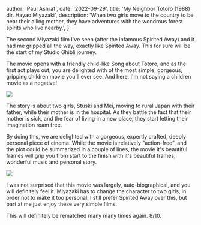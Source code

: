 
  author: 'Paul Ashraf',
  date: '2022-09-29',
  title: 'My Neighbor Totoro (1988) dir. Hayao Miyazaki',
  description:
    'When two girls move to the country to be near their ailing mother, they have adventures with the wondrous forest spirits who live nearby.',
}


The second Miyazaki film I've seen (after the infamous Spirited Away) and it had me gripped all the way, exactly like Spirited Away. This for sure will be the start of my Studio Ghibli journey.

The movie opens with a friendly child-like Song about Totoro, and as the first act plays out, you are delighted with of the most simple, gorgeous, gripping children movie you'll ever see. And here, I'm not saying a children movie as a negative!

<Image src={img1} />

The story is about two girls, Stuski and Mei, moving to rural Japan with their father, while their mother is in the hospital. As they battle the fact that their mother is sick, and the fear of living in a new place, they start letting their imagination roam free.

By doing this, we are delighted with a gorgeous, expertly crafted, deeply personal piece of cinema.
While the movie is relatively "action-free", and the plot could be summarized in a couple of lines, the movie it's beautiful frames will grip you from start to the finish with it's beautiful frames, wonderful music and personal story.

<Image src={img2} />

I was not surprised that this movie was largely, auto-biographical, and you will definitely feel it. Miyazaki has to change the character to two girls, in order not to make it too personal. I still prefer Spirited Away over this, but part at me just enjoy these very simple films.

This will definitely be rematched many many times again.
8/10.
